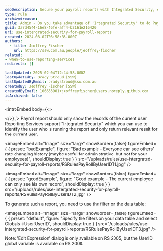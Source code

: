 ```yaml
---
seoDescription: Secure your payroll reports with Integrated Security, ensuring each user views only their relevant data.
type: rule
archivedreason:
title: Admin - Do you take advantage of 'Integrated Security' to do Payroll reports?
guid: 3a7d4544-16e8-46fe-aff4-b2161e216420
uri: use-intergrated-security-for-payroll-reports
created: 2024-08-02T06:58:35.000Z
authors:
  - title: Jeoffrey Fischer
    url: https://ssw.com.au/people/jeoffrey-fischer
related:
- when-to-use-reporting-services
redirects: []

lastUpdated: 2025-02-04T12:34:58.000Z
lastUpdatedBy: Brady Stroud [SSW]
lastUpdatedByEmail: bradystroud@ssw.com.au
createdBy: Jeoffrey Fischer [SSW]
createdByEmail: 106663901+jeoffreyfischer@users.noreply.github.com
isArchived: false
---
```


<introEmbed
  body={<>

  </>}
/>
Payroll report should only show the records of the current user, Reporting Services support "Integrated Security" which you can use to identify the user who is running the report and only return relevant result for the current user.

<imageEmbed
  alt="Image"
  size="large"
  showBorder={false}
  figureEmbed={ {
    preset: "badExample",
    figure: "Bad example - Everyone can see others' rate changing history (maybe useful for administrative, but not for your employees)",
    shouldDisplay: true
  } }
  src="/uploads/rules/use-intergrated-security-for-payroll-reports/RSRulesPayRollByUserIDT1.jpg"
/>

<imageEmbed
  alt="Image"
  size="large"
  showBorder={false}
  figureEmbed={ {
    preset: "goodExample",
    figure: "Good example - The current employee can only see his own record",
    shouldDisplay: true
  } }
  src="/uploads/rules/use-intergrated-security-for-payroll-reports/RSRulesPayRollByUserIDT2.jpg"
/>

To generate such a report, you need to use the filter on the data table:


<imageEmbed
  alt="Image"
  size="large"
  showBorder={false}
  figureEmbed={ {
    preset: "default",
    figure: "Specify the filters on your data table and select Globals->User!UserID",
    shouldDisplay: true
  } }
  src="/uploads/rules/use-intergrated-security-for-payroll-reports/RSRulesPayRollByUserIDT3.jpg"
/>

Note: 'Edit Expression' dialog is only available on RS 2005, but the UserID global variable is available on RS 2000.
